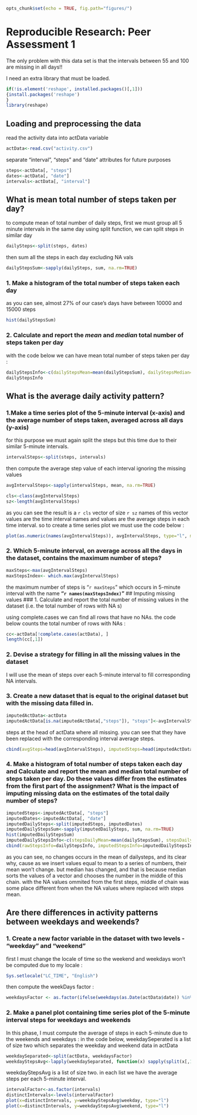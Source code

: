 ```r
opts_chunk$set(echo = TRUE, fig.path="figures/")
```
# Reproducible Research: Peer Assessment 1

The only problem with this data set is that the intervals between 55 and 100 are missing in all days!!

I need an extra library that must be loaded. 
```r
if(!is.element('reshape', installed.packages()[,1]))
{install.packages('reshape')
}
library(reshape)
```

## Loading and preprocessing the data

read the activity data into actData variable 
```r
actData<-read.csv("activity.csv")

```

separate "interval", "steps" and "date" attributes for future purposes
```r
steps<-actData[, "steps"]
dates<-actData[, "date"]
intervals<-actData[, "interval"]
```

## What is mean total number of steps taken per day?

to compute mean of total number of daily steps, 
first we must group all 5 minute intervals in the same day
using split function, we can split steps in similar day
```r
dailySteps<-split(steps, dates)
```

then sum all the steps in each day excluding NA vals
```r
dailyStepsSum<-sapply(dailySteps, sum, na.rm=TRUE)
```

### 1. Make a histogram of the total number of steps taken each day
as you can see, almost 27% of our case's days have between 10000 and 15000 steps
```r
hist(dailyStepsSum)
```

### 2. Calculate and report the *mean* and *median* total number of steps taken per day
with the code below we can have mean total number of steps taken per day :
```r
dailyStepsInfo<-c(dailyStepsMean=mean(dailyStepsSum), dailyStepsMedian=median(dailyStepsSum))
dailyStepsInfo
```
## What is the average daily activity pattern?
### 1.Make a time series plot of the 5-minute interval (x-axis) and the average number of steps taken, averaged across all days (y-axis)

for this purpose we must again split the steps but this time due to their similar 5-minute intervals.
```r
intervalSteps<-split(steps, intervals)
```

then compute the average step value of each interval ignoring the missing values
```r
avgIntervalSteps<-sapply(intervalSteps, mean, na.rm=TRUE)
```

```r
cls<-class(avgIntervalSteps)
sz<-length(avgIntervalSteps)
```
as you can see the result is a `r cls` vector of size `r sz`
names of this vector values are the time interval names 
and values are the average steps in each time interval. 
so to create a time series plot we must use the code below :

```r
plot(as.numeric(names(avgIntervalSteps)), avgIntervalSteps, type="l", main="Time series plot of average number of steps per time interval", xlab="time interval number", ylab="average number of steps")
```

### 2. Which 5-minute interval, on average across all the days in the dataset, contains the maximum number of steps?
```r
maxSteps<-max(avgIntervalSteps)
maxStepsIndex<- which.max(avgIntervalSteps)
```
the maximum number of steps is "`r maxSteps`" which occurs in 5-minute interval with the name **"`r names(maxStepsIndex)`"** 
## Imputing missing values
### 1. Calculate and report the total number of missing values in the dataset (i.e. the total number of rows with NA s)

using complete.cases we can find all rows that have no NAs.
the code below counts the total number of rows with NAs :
```r
cc<-actData[!complete.cases(actData), ]
length(cc[,1])
```

### 2. Devise a strategy for filling in all the missing values in the dataset
I will use the mean of steps over each 5-minute interval to fill corresponding NA intervals.

### 3. Create a new dataset that is equal to the original dataset but with the missing data filled in.
```r
imputedActData<-actData
imputedActData[is.na(imputedActData[,"steps"]), "steps"]<-avgIntervalSteps[is.na(imputedActData[,"steps"])]
```
steps at the head of actData where all missing. 
you can see that they have been replaced with the corresponding interval average steps.

```r
cbind(avgSteps=head(avgIntervalSteps), imputedSteps=head(imputedActData[,1]), previousSteps=head(actData[,1]))
```

### 4. Make a histogram of total number of steps taken each day and Calculate and report the mean and median total number of steps taken per day. Do these values differ from the estimates from the first part of the assignment? What is the impact of imputing missing data on the estimates of the total daily number of steps?

```r
imputedSteps<-imputedActData[, "steps"]
imputedDates<-imputedActData[, "date"]
imputedDailySteps<-split(imputedSteps, imputedDates)
imputedDailyStepsSum<-sapply(imputedDailySteps, sum, na.rm=TRUE)
hist(imputedDailyStepsSum)
imputedDailyStepsInfo<-c(stepsDailyMean=mean(dailyStepsSum), stepsDailyMedian=median(imputedDailyStepsSum))
cbind(rawStepsInfo=dailyStepsInfo, imputedStepsInfo=imputedDailyStepsInfo)
```
as you can see, no changes occurs in the mean of dailysteps, and its clear why, cause as we insert values equal to mean to a series of numbers, their mean won't change.
but median has changed, and that is because median sorts the values of a vector and chooses the number in the middle of this chain.
with the NA values ommited from the first steps, middle of chain was some place different from when the NA values where replaced with steps mean.

## Are there differences in activity patterns between weekdays and weekends?
### 1. Create a new factor variable in the dataset with two levels - "weekday" and "weekend"

first I must change the locale of time so the weekend and weekdays won't be computed due to my locale :
```r
Sys.setlocale("LC_TIME", "English")
```
then compute the weekDays factor :
```r
weekdaysFactor <- as.factor(ifelse(weekdays(as.Date(actData$date)) %in% c("Saturday","Sunday"),"weekend", "weekday"))
```

### 2. Make a panel plot containing time series plot of the 5-minute interval steps for weekdays and weekends

In this phase, I must compute the average of steps in each 5-minute due to the weekends and weekdays :
in the code below, weekdaySeperated is a list of size two which separates the weekday and weekend data in actData
```r
weekdaySeparated<-split(actData, weekdaysFactor)
weekdayStepsAvg<-lapply(weekdaySeparated, function(x) sapply(split(x[,1], x[,3]), mean, na.rm=TRUE))
```
weekdayStepsAvg is a list of size two. in each list we have the average steps per each 5-minute interval.
```r
intervalFactor<-as.factor(intervals)
distinctIntervals<-levels(intervalFactor)
plot(x=distinctIntervals, y=weekdayStepsAvg$weekday, type="l")
plot(x=distinctIntervals, y=weekdayStepsAvg$weekend, type="l")
```